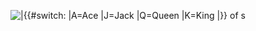 [[File:Playing card {{{1}}} {{{2}}}.svg|{{{align||}}}{{{3|75px}}}|{{#switch: {{{2}}}
|A=Ace
|J=Jack
|Q=Queen
|K=King
|{{{2}}}}} of {{{1}}}s ]]<noinclude>
{{Documentation}}
</noinclude>